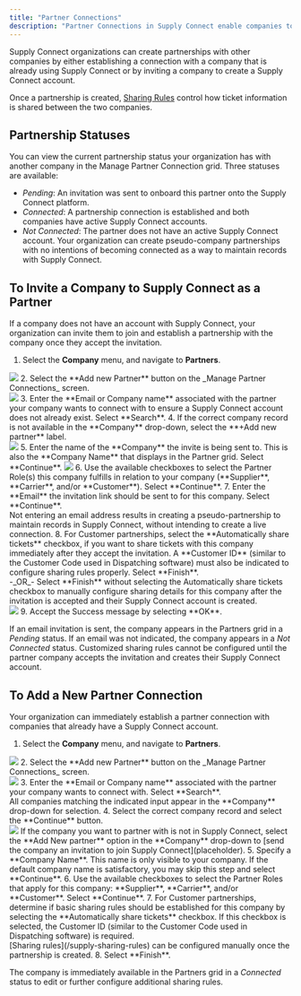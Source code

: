 ```yaml
---
title: "Partner Connections"
description: "Partner Connections in Supply Connect enable companies to easily share tickets between suppliers, customers, and haulers."
---
```

Supply Connect organizations can create partnerships with other companies by either establishing a connection with a company that is already using Supply Connect or by inviting a company to create a Supply Connect account.

Once a partnership is created, [Sharing Rules](/supply-sharing-rules) control how ticket information is shared between the two companies.
## Partnership Statuses
You can view the current partnership status your organization has with another company in the Manage Partner Connection grid. Three statuses are available:
* _Pending_: An invitation was sent to onboard this partner onto the Supply Connect platform. 
* _Connected_: A partnership connection is established and both companies have active Supply Connect accounts.
* _Not Connected_: The partner does not have an active Supply Connect account. Your organization can create pseudo-company partnerships with no intentions of becoming connected as a way to maintain records with Supply Connect.

## To Invite a Company to Supply Connect as a Partner
If a company does not have an account with Supply Connect, your organization can invite them to join and establish a partnership with the company once they accept the invitation.
1. Select the **Company** menu, and navigate to **Partners**. <br/>
<img src="/images/Company_Partners_nav.gif" />
2. Select the **Add new Partner** button on the _Manage Partner Connections_ screen. <br/>
<img src="/images/AddNewPartner_button.png" />
3. Enter the **Email or Company name** associated with the partner your company wants to connect with to ensure a Supply Connect account does not already exist. Select **Search**.
4. If the correct company record is not available in the **Company** drop-down, select the **+Add new partner** label. <br/>
<img src="/images/AddNewPartner_newpartner.png" />
5. Enter the name of the **Company** the invite is being sent to. This is also the **Company Name** that displays in the Partner grid. Select **Continue**.
<img src="/images/NewPartner_partnername.png" />
6. Use the available checkboxes to select the Partner Role(s) this company fulfills in relation to your company (**Supplier**, **Carrier**, and/or **Customer**). Select **Continue**.
7. Enter the **Email** the invitation link should be sent to for this company. Select **Continue**. <br/>
<Info> Not entering an email address results in creating a pseudo-partnership to maintain records in Supply Connect, without intending to create a live connection. </Info>
8. For Customer partnerships, select the  **Automatically share tickets** checkbox, if you want to share tickets with this company immediately after they accept the invitation. A **Customer ID** (similar to the Customer Code used in Dispatching software) must also be indicated to configure sharing rules properly. Select **Finish**. <br/>
-_OR_-
Select **Finish** without selecting the Automatically share tickets checkbox to manually configure sharing details for this company after the invitation is accepted and their Supply Connect account is created. <br/>
<img src="/images/AddNewPartner_SharingRule.png" />
9. Accept the Success message by selecting **OK**.

If an email invitation is sent, the company appears in the Partners grid in a _Pending_ status. If an email was not indicated, the company appears in a _Not Connected_ status.
<Warning>Customized sharing rules cannot be configured until the partner company accepts the invitation and creates their Supply Connect account.</Warning>

## To Add a New Partner Connection 
Your organization can immediately establish a partner connection with companies that already have a Supply Connect account.
1. Select the **Company** menu, and navigate to **Partners**. <br/>
<img src="/images/Company_Partners_nav.gif" />
2. Select the **Add new Partner** button on the _Manage Partner Connections_ screen. <br/>
<img src="/images/AddNewPartner_button.png" />
3. Enter the **Email or Company name** associated with the partner your company wants to connect with. Select **Search**. <br/> All companies matching the indicated input appear in the **Company** drop-down for selection.
4. Select the correct company record and select the **Continue** button. <br/>
<img src="/images/NewPartner_EmailSearch.png" />
<Note>If the company you want to partner with is not in Supply Connect, select the **Add New partner** option in the **Company** drop-down to [send the company an invitation to join Supply Connect](placeholder).</Note>
5. Specify a **Company Name**. This name is only visible to your company. If the default company name is satisfactory, you may skip this step and select **Continue**.
6. Use the available checkboxes to select the Partner Roles that apply for this company: **Supplier**, **Carrier**, and/or **Customer**. Select **Continue**.
7. For Customer partnerships, determine if basic sharing rules should be established for this company by selecting the **Automatically share tickets** checkbox. If this checkbox is selected, the Customer ID (similar to the Customer Code used in Dispatching software) is required. <br/>
<Info>[Sharing rules](/supply-sharing-rules) can be configured manually once the partnership is created.</Info>
8. Select **Finish**.

The company is immediately available in the Partners grid in a _Connected_ status to edit or further configure additional sharing rules.
